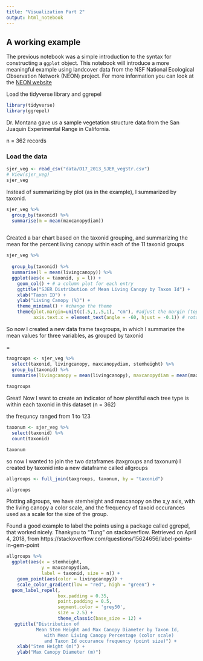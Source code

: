 ---
title: "Visualization Part 2"
output: html_notebook
---

## A working example

The previous notebook was a simple introduction to the syntax for constructing a `ggplot` object.  This notebook will introduce a more meaningful example using landcover data from the NSF National Ecological Observation Network (NEON) project.  For more information you can look at the [NEON website](http://www.neonscience.org)

Load the tidyverse library and ggrepel

```{r libraries}
library(tidyverse)
library(ggrepel)
```


Dr. Montana gave us a sample vegetation structure data from the San Juaquin Experimental Range in California.

n = 362 records

### Load the data

```{r load-structure-data}
sjer_veg <- read_csv("data/D17_2013_SJER_vegStr.csv")
# View(sjer_veg)
sjer_veg
```



Instead of summarizing by plot (as in the example), I summarized by taxonid. 

```{r maxcan_summ}
sjer_veg %>% 
  group_by(taxonid) %>% 
  summarise(m = mean(maxcanopydiam)) 
 
```



Created a bar chart based on the taxonid grouping, and summarizing the mean for the percent living canopy within each of the 11 taxonid groups

```{r summary-viz}
sjer_veg %>% 
 
  group_by(taxonid) %>% 
  summarise(l = mean(livingcanopy)) %>% 
  ggplot(aes(x = taxonid, y = l)) +
    geom_col() + # a column plot for each entry
    ggtitle("SJER Distribution of Mean Living Canopy by Taxon Id") +
    xlab("Taxon ID") + 
    ylab("Living Canopy (%)") +
    theme_minimal() + #change the theme
    theme(plot.margin=unit(c(.5,1,.5,1), "cm"), #adjust the margin (top, right, bottom, left)
          axis.text.x = element_text(angle = -60, hjust = -0.1)) # rotate the axis labels

```


 So now I created a new data frame taxgroups, in which I summarize the mean values for three variables, as grouped by taxonid


=
```{r group_by_livcan}
taxgroups <- sjer_veg %>% 
  select(taxonid, livingcanopy, maxcanopydiam, stemheight) %>% 
  group_by(taxonid) %>%
  summarise(livingcanopy = mean(livingcanopy), maxcanopydiam = mean(maxcanopydiam), stemheight = mean(stemheight))
 
taxgroups

```

Great!  Now I want to create an indicator of how plentiful each tree type is within each taxonid in this dataset (n = 362)  

the frequncy ranged from 1 to 123

```{r count_taxonNum}

taxonum <- sjer_veg %>% 
  select(taxonid) %>% 
  count(taxonid)

taxonum

```


so now I wanted to join the two dataframes (taxgroups and taxonum) I created by taxonid into a new dataframe called allgroups



```{r joinum}

allgroups <- full_join(taxgroups, taxonum, by = "taxonid")

allgroups

```

Plotting allgroups, we have stemheight and maxcanopy on the x,y axis, with the living canopy a color scale, and the frequency of taxoid occurances used as a scale for the size of the group.

Found a good example to label the points using a package called ggrepel, that worked nicely.  Thankyou to "Tung" on stackoverflow. 
Retrieved on April 4, 2018, from https://stackoverflow.com/questions/15624656/label-points-in-gem-point 


```{r plot_allgroups}

allgroups %>% 
  ggplot(aes(x = stemheight, 
             y = maxcanopydiam, 
             label = taxonid, size = n)) + 
    geom_point(aes(color = livingcanopy)) +
    scale_color_gradient(low = "red", high = "green") +
  geom_label_repel(,
                   box.padding = 0.35, 
                   point.padding = 0.5,
                   segment.color = 'grey50', 
                   size = 2.5) +
                   theme_classic(base_size = 12) +
   ggtitle("Distribution of 
           Mean Stem Height and Max Canopy Diameter by Taxon Id, 
              with Mean Living Canopy Percentage (color scale)
              and Taxon Id occurance frequency (point size)") +
    xlab("Stem Height (m)") + 
    ylab("Max Canopy Diameter (m)") 

```




